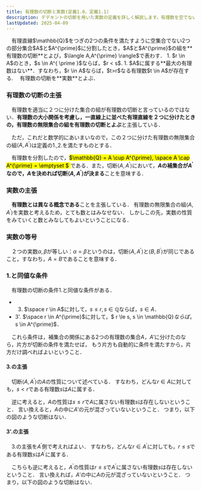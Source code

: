 ```yaml
---
title: 有理数の切断と実数(定義1.0，定義1.1)
description: デデキントの切断を用いた実数の定義を詳しく解説します。有理数を空でない2つの部分集合に分割する方法と、その条件について学びましょう。
lastUpdated: 2025-04-09
---
```



<Card title="定義1.0 (有理数の切断)">
　有理直線$\mathbb{Q}$をつぎの2つの条件を満たすように空集合でない2つの部分集合$A$と$A^{\prime}$に分割したとき，$A$と$A^{\prime}$の組を**有理数の切断**とよび，$\langle A,A^{\prime} \rangle$で表わす．
1. $r \in A$のとき，$s \in A^{ \prime }$ならば，$r < s$.
    <ImageWithCaption
        src={image_01}
        alt="1.の図的表現"
        width="420"
        height="210"
        figcaption="1.の図的表現"
    />
1. $A$に属する**最大の有理数はない**．すなわち，$r \in A$ならば，$t>r$なる有理数$t \in A$が存在する.
    <ImageWithCaption
        src={image_02}
        alt="2.の図的表現"
        width="420"
        height="210" 
        figcaption="2.の図的表現" 
    />
</Card>

<Card title="定義1.1（実数）">
　有理数の切断を**実数**とよぶ．
</Card>

### 有理数の切断の主張
　有理数を適当に２つに分けた集合の組が有理数の切断と言っているのではない．**有理数の大小関係を考慮し，一直線上に並べた有理直線を２つに分けたときの，有理数の無限集合の組を有理数の切断とよぶ**と主張している．

　ただ，これだと数学的にあいまいなので，この２つに分けた有理数の無限集合の組$\langle A, A^{\prime} \rangle$は定義の1.,2.を満たすものとする．

　有理数を分割したので，<mark>$\mathbb{Q} = A \cup A^{\prime}, \space A \cap A^{\prime} = \emptyset $ </mark>である．また，切断$\langle A, A^{\prime} \rangle$において，**$A$の補集合が$A^{\prime}$なので，$A$を決めれば切断$\langle A, A^{\prime} \rangle$が決まる**ことを意味する．

### 実数の主張
　**有理数とは異なる概念である**ことを主張している．
有理数の無限集合の組$\langle A, A^{\prime} \rangle$を実数と考えるため，とても数とはみなせない．
しかしこの先，実数の性質をみていくと数とみなしてもよいということになる．

### 実数の等号
　２つの実数$\alpha, \beta$が等しい：$\alpha = \beta$というのは，切断$\langle A, A^{\prime} \rangle \text{と} \langle B, B^{\prime} \rangle$が同じであること，すなわち，$A = B$であることを意味する．

### 1.と同値な条件
　有理数の切断の条件1.と同値な条件がある．
- 3. $\space r \in A$に対して，$s \le r, s \in \mathbb{Q}$ならば，$s \in A$．
- 3'. $\space r \in A^{\prime}$に対して，$ r \le s, s \in \mathbb{Q}$ならば，$s \in A^{\prime}$．

　これら条件は，補集合の関係にある2つの有理数の集合$A，A'$に分けたのなら，片方が切断の条件を満たせば，
もう片方も自動的に条件を満たすから，片方だけ調べればよいということ．

#### 3.の主張
　切断$\langle A,A^{\prime} \rangle$の$A$の性質について述べている．
すなわち，どんな$r \in A$に対しても，$s < r$である有理数$s$は$A$に属する．

　逆に考えると，$A$の性質は$s \le r$で$A$に属さない有理数$s$は存在しないということ．
言い換えると，$A$の中に$A'$の元が混ざっていないということ．
つまり，以下の図のような切断はない．
    <ImageWithCaption 
        src={image_03}
        alt="3.の図的表現"
        width="420" 
        height="210" 
        figcaption="3.の図的表現" 
    />

#### 3'.の主張
 　3.の主張を$A^{\prime}$側で考えればよい．
 すなわち，どんな$r \in A^{\prime}$に対しても，$r \le s$である有理数$s$は$A^{\prime}$に属する．

　こちらも逆に考えると，$A^{\prime}$の性質は$r \le s$で$A^{\prime}$に属さない有理数$s$は存在しないということ．
言い換えれば，$A'$の中に$A$の元が混ざっていないということ．
つまり，以下の図のような切断はない．
    <ImageWithCaption
        src={image_03_2}
        alt="3'.の図的表現"
        width="420" 
        height="210" 
        figcaption="3'.の図的表現" 
    />
